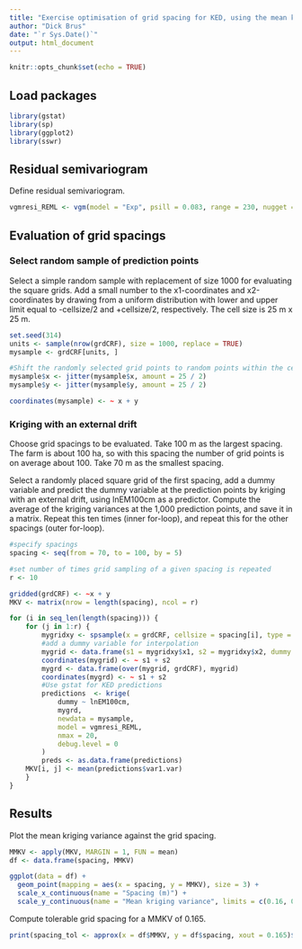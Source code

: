 ```yaml
---
title: "Exercise optimisation of grid spacing for KED, using the mean kriging variance as a criterion"
author: "Dick Brus"
date: "`r Sys.Date()`"
output: html_document
---
```


```r
knitr::opts_chunk$set(echo = TRUE)
```

## Load packages

```r
library(gstat)
library(sp)
library(ggplot2)
library(sswr)
```


## Residual semivariogram

Define residual semivariogram.

```r
vgmresi_REML <- vgm(model = "Exp", psill = 0.083, range = 230, nugget = 0.126)
```


## Evaluation of grid spacings

### Select random sample of prediction points

Select a simple random sample with replacement of size 1000 for evaluating the square grids. Add a small number to the x1-coordinates and x2-coordinates by drawing from a uniform distribution with lower and upper limit equal to -cellsize/2 and +cellsize/2, respectively. The cell size is 25 m x 25 m.

```r
set.seed(314)
units <- sample(nrow(grdCRF), size = 1000, replace = TRUE)
mysample <- grdCRF[units, ]

#Shift the randomly selected grid points to random points within the cells
mysample$x <- jitter(mysample$x, amount = 25 / 2)
mysample$y <- jitter(mysample$y, amount = 25 / 2)

coordinates(mysample) <- ~ x + y
```

### Kriging with an external drift

Choose grid spacings to be evaluated. Take 100 m as the largest spacing. The farm is about 100 ha, so with this spacing the number of grid points is on average about 100. Take 70 m as the smallest spacing.

Select a randomly placed square grid of the first spacing, add a dummy variable and predict the dummy variable at the prediction points by kriging with an external drift, using lnEM100cm as a predictor. Compute the average of the kriging variances at the 1,000 prediction points, and save it in a matrix. Repeat this ten times (inner for-loop), and repeat this for the other spacings (outer for-loop).

```r
#specify spacings
spacing <- seq(from = 70, to = 100, by = 5)

#set number of times grid sampling of a given spacing is repeated
r <- 10

gridded(grdCRF) <- ~x + y
MKV <- matrix(nrow = length(spacing), ncol = r)

for (i in seq_len(length(spacing))) {
    for (j in 1:r) {
        mygridxy <- spsample(x = grdCRF, cellsize = spacing[i], type = "regular")
        #add a dummy variable for interpolation
        mygrid <- data.frame(s1 = mygridxy$x1, s2 = mygridxy$x2, dummy = 1)
        coordinates(mygrid) <- ~ s1 + s2
        mygrd <- data.frame(over(mygrid, grdCRF), mygrid)
        coordinates(mygrd) <- ~ s1 + s2
        #Use gstat for KED predictions
        predictions  <- krige(
            dummy ~ lnEM100cm,
            mygrd,
            newdata = mysample,
            model = vgmresi_REML,
            nmax = 20,
            debug.level = 0
        )
        preds <- as.data.frame(predictions)
    MKV[i, j] <- mean(predictions$var1.var)
    }
}
```

## Results

Plot the mean kriging variance against the grid spacing.

```r
MMKV <- apply(MKV, MARGIN = 1, FUN = mean)
df <- data.frame(spacing, MMKV)

ggplot(data = df) +
  geom_point(mapping = aes(x = spacing, y = MMKV), size = 3) +
  scale_x_continuous(name = "Spacing (m)") +
  scale_y_continuous(name = "Mean kriging variance", limits = c(0.16, 0.17))
```
Compute tolerable grid spacing for a MMKV of 0.165.

```r
print(spacing_tol <- approx(x = df$MMKV, y = df$spacing, xout = 0.165)$y)
```

